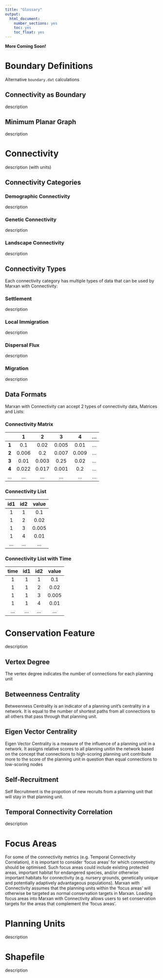 ```yaml
---
title: "Glossary"
output:
  html_document:
    number_sections: yes
    toc: yes
    toc_float: yes
---
```


**More Coming Soon!**

# Boundary Definitions

Alternative `boundary.dat` calculations

## Connectivity as Boundary

description

## Minimum Planar Graph

description

# Connectivity

description (with units)

## Connectivity Categories

### Demographic Connectivity

description

### Genetic Connectivity

description

### Landscape Connectivity

description

## Connectivity Types

Each connectivity category has multiple types of data that can be used by Marxan with Connectivity:

### Settlement

description

### Local Immigration

description

### Dispersal Flux

description

### Migration

description

## Data Formats

Marxan with Connectivity can accept 2 types of connectivity data, Matrices and Lists:

### Connectivity Matrix

|     |   1   |   2   |   3   |   4   |  ...  |
|:---:|:-----:|:-----:|:-----:|:-----:|:-----:|
|**1**|  0.1  |  0.02 | 0.005 |  0.01 |  ...  |
|**2**| 0.006 |  0.2  | 0.007 | 0.009 |  ...  |
|**3**|  0.01 | 0.003 |  0.25 |  0.02 |  ...  |
|**4**| 0.022 | 0.017 | 0.001 |  0.2  |  ...  |
| ... |  ...  |  ...  |  ...  |  ...  |  ...  |

### Connectivity List

| id1 | id2 | value |
|:---:|:---:|:-----:|
|  1  |  1  |  0.1  |
|  1  |  2  |  0.02 |
|  1  |  3  | 0.005 |
|  1  |  4  |  0.01 |
| ... | ... |  ...  |

### Connectivity List with Time

| time | id1 | id2 | value |
|:----:|:---:|:---:|:-----:|
|   1  |  1  |  1  |  0.1  |
|   1  |  1  |  2  |  0.02 |
|   1  |  1  |  3  | 0.005 |
|   1  |  1  |  4  |  0.01 |
|  ... | ... | ... |  ...  |

# Conservation Feature

description

## Vertex Degree

The vertex degree indicates the number of connections for each planning unit

## Betweenness Centrality

Betweenness Centrality is an indicator of a planning unit's centrality in a network. It is equal to the number of shortest paths from all connections to all others that pass through that planning unit.

## Eigen Vector Centrality

Eigen Vector Centrality is a measure of the influence of a planning unit in a network. It assigns relative scores to all planning unitin the network based on the concept that connections to high-scoring planning unit contribute more to the score of the planning unit in question than equal connections to low-scoring nodes

## Self-Recruitment

Self Recruitment is the propotion of new recruits from a planning unit that will stay in that planning unit.

## Temporal Connectivity Correlation

description

# Focus Areas

For some of the connectivity metrics (e.g. Temporal Connectivity Correlation), it is important to consider 'focus areas' for which connectivity should be optimised. Such focus areas could include existing protected areas, important habitat for endangered species, and/or otherwise important habitats for connectivity (e.g. nursery grounds, genetically unique and potentially adaptively advantageous populations). Marxan with Connectivity assumes that the planning units within the 'focus areas' will otherwise be targeted as normal conservation targets in Marxan. Loading focus areas into Marxan with Connectivity allows users to set conservation targets for the areas that complement the 'focus areas'.

# Planning Units

description

# Shapefile

description


